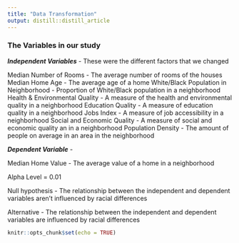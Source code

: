 ```yaml
---
title: "Data Transformation"
output: distill::distill_article
---
```


### The Variables in our study
***Independent Variables*** - These were the different factors that we changed 

 Median Number of Rooms - The average number of rooms of the houses 
 Median Home Age - The average age of a home 
 White/Black Population in Neighborhood - Proportion of White/Black population in a neighborhood
 Health & Environmental Quality -  A measure of the health and environmental quality in a neighborhood
 Education Quality -  A measure of education quality in a neighborhood
 Jobs Index -  A measure of job accessibility in a neighborhood
 Social and Economic Quality -  A measure of social and economic quality an in a neighborhood
 Population Density - The amount of people on average in an area in the neighborhood

***Dependent Variable*** -

 Median Home Value - The average value of a home in a neighborhood
 
Alpha Level = 0.01

Null hypothesis - The relationship between the independent and dependent variables aren't influenced by racial differences

Alternative - The relationship between the independent and dependent variables are influenced by racial differences

```r
knitr::opts_chunk$set(echo = TRUE)
```




